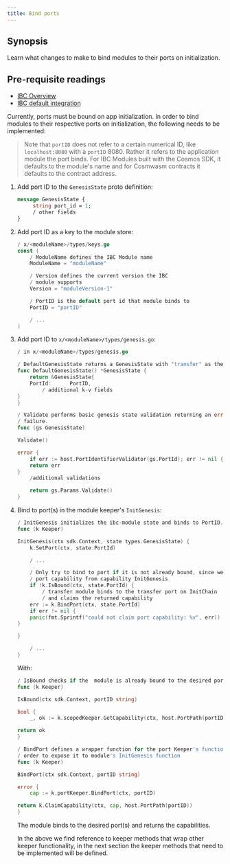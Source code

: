 ```yaml
---
title: Bind ports
---
```


## Synopsis

Learn what changes to make to bind modules to their ports on initialization.

<Note>

## Pre-requisite readings

- [IBC Overview](/ibc/v5.4.x/ibc/overview)
- [IBC default integration](/ibc/v5.4.x/middleware/ics29-fee/integration)

</Note>
Currently, ports must be bound on app initialization. In order to bind modules to their respective ports on initialization, the following needs to be implemented:

> Note that `portID` does not refer to a certain numerical ID, like `localhost:8080` with a `portID` 8080. Rather it refers to the application module the port binds. For IBC Modules built with the Cosmos SDK, it defaults to the module's name and for Cosmwasm contracts it defaults to the contract address.

1. Add port ID to the `GenesisState` proto definition:

   ```protobuf
   message GenesisState {
        string port_id = 1;
        / other fields
   }
   ```

2. Add port ID as a key to the module store:

   ```go expandable
   / x/<moduleName>/types/keys.go
   const (
       / ModuleName defines the IBC Module name
       ModuleName = "moduleName"

       / Version defines the current version the IBC
       / module supports
       Version = "moduleVersion-1"

       / PortID is the default port id that module binds to
       PortID = "portID"

       / ...
   )
   ```

3. Add port ID to `x/<moduleName>/types/genesis.go`:

   ```go expandable
   / in x/<moduleName>/types/genesis.go

   / DefaultGenesisState returns a GenesisState with "transfer" as the default PortID.
   func DefaultGenesisState() *GenesisState {
       return &GenesisState{
       PortId:      PortID,
           / additional k-v fields
   }
   }

   / Validate performs basic genesis state validation returning an error upon any
   / failure.
   func (gs GenesisState)

   Validate()

   error {
       if err := host.PortIdentifierValidator(gs.PortId); err != nil {
       return err
   }
       /additional validations

       return gs.Params.Validate()
   }
   ```

4. Bind to port(s) in the module keeper's `InitGenesis`:

   ```go expandable
   / InitGenesis initializes the ibc-module state and binds to PortID.
   func (k Keeper)

   InitGenesis(ctx sdk.Context, state types.GenesisState) {
       k.SetPort(ctx, state.PortId)

       / ...

       / Only try to bind to port if it is not already bound, since we may already own
       / port capability from capability InitGenesis
       if !k.IsBound(ctx, state.PortId) {
           / transfer module binds to the transfer port on InitChain
           / and claims the returned capability
       err := k.BindPort(ctx, state.PortId)
       if err != nil {
       panic(fmt.Sprintf("could not claim port capability: %v", err))
   }

   }

       / ...
   }
   ```

   With:

   ```go expandable
   / IsBound checks if the  module is already bound to the desired port
   func (k Keeper)

   IsBound(ctx sdk.Context, portID string)

   bool {
       _, ok := k.scopedKeeper.GetCapability(ctx, host.PortPath(portID))

   return ok
   }

   / BindPort defines a wrapper function for the port Keeper's function in
   / order to expose it to module's InitGenesis function
   func (k Keeper)

   BindPort(ctx sdk.Context, portID string)

   error {
       cap := k.portKeeper.BindPort(ctx, portID)

   return k.ClaimCapability(ctx, cap, host.PortPath(portID))
   }
   ```

   The module binds to the desired port(s) and returns the capabilities.

   In the above we find reference to keeper methods that wrap other keeper functionality, in the next section the keeper methods that need to be implemented will be defined.
